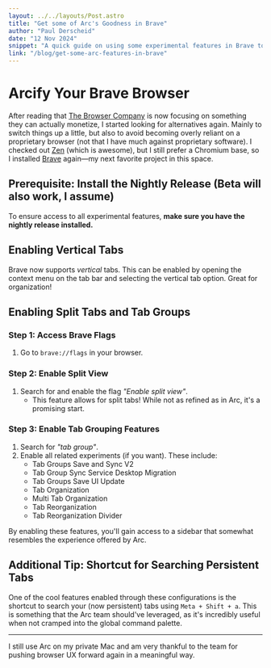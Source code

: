 ```yaml
---
layout: ../../layouts/Post.astro
title: "Get some of Arc's Goodness in Brave"
author: "Paul Derscheid"
date: "12 Nov 2024"
snippet: "A quick guide on using some experimental features in Brave to emulate a user experience closer to Arc"
link: "/blog/get-some-arc-features-in-brave"
---
```


# Arcify Your Brave Browser

After reading that [The Browser Company](https://thebrowser.company/) is now focusing on something they can actually monetize, I started looking for alternatives again. Mainly to switch things up a little, but also to avoid becoming overly reliant on a proprietary browser (not that I have much against proprietary software). I checked out [Zen](https://zen-browser.app/) (which is awesome), but I still prefer a Chromium base, so I installed [Brave](https://brave.com/) again—my next favorite project in this space.

## Prerequisite: Install the Nightly Release (Beta will also work, I assume)

To ensure access to all experimental features, **make sure you have the nightly release installed.**

## Enabling Vertical Tabs

Brave now supports *vertical* tabs. This can be enabled by opening the context menu on the tab bar and selecting the vertical tab option. Great for organization!

## Enabling Split Tabs and Tab Groups

### Step 1: Access Brave Flags

1. Go to `brave://flags` in your browser.

### Step 2: Enable Split View

1. Search for and enable the flag *"Enable split view"*.
   - This feature allows for split tabs! While not as refined as in Arc, it's a promising start.

### Step 3: Enable Tab Grouping Features

1. Search for *"tab group"*.
2. Enable all related experiments (if you want). These include:
   - Tab Groups Save and Sync V2
   - Tab Group Sync Service Desktop Migration
   - Tab Groups Save UI Update
   - Tab Organization
   - Multi Tab Organization
   - Tab Reorganization
   - Tab Reorganization Divider

By enabling these features, you'll gain access to a sidebar that somewhat resembles the experience offered by Arc.

## Additional Tip: Shortcut for Searching Persistent Tabs

One of the cool features enabled through these configurations is the shortcut to search your (now persistent) tabs using `Meta + Shift + a`. This is something that the Arc team should've leveraged, as it's incredibly useful when not cramped into the global command palette.

---

I still use Arc on my private Mac and am very thankful to the team for pushing browser UX forward again in a meaningful way.

